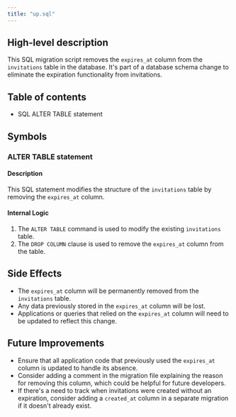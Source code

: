 ```yaml
---
title: "up.sql"
---
```


## High-level description
This SQL migration script removes the `expires_at` column from the `invitations` table in the database. It's part of a database schema change to eliminate the expiration functionality from invitations.

## Table of contents
- SQL ALTER TABLE statement

## Symbols

### ALTER TABLE statement
#### Description
This SQL statement modifies the structure of the `invitations` table by removing the `expires_at` column.

#### Internal Logic
1. The `ALTER TABLE` command is used to modify the existing `invitations` table.
2. The `DROP COLUMN` clause is used to remove the `expires_at` column from the table.

## Side Effects
- The `expires_at` column will be permanently removed from the `invitations` table.
- Any data previously stored in the `expires_at` column will be lost.
- Applications or queries that relied on the `expires_at` column will need to be updated to reflect this change.

## Future Improvements
- Ensure that all application code that previously used the `expires_at` column is updated to handle its absence.
- Consider adding a comment in the migration file explaining the reason for removing this column, which could be helpful for future developers.
- If there's a need to track when invitations were created without an expiration, consider adding a `created_at` column in a separate migration if it doesn't already exist.